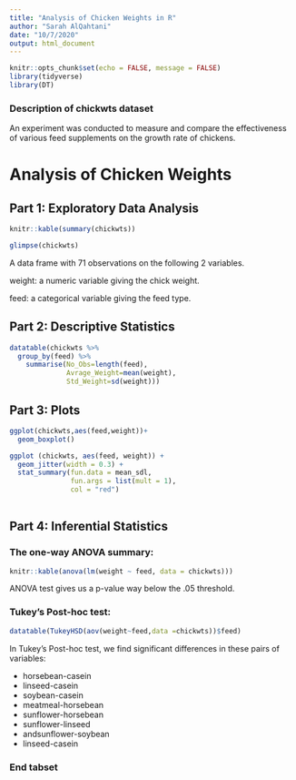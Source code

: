 ```yaml
---
title: "Analysis of Chicken Weights in R"
author: "Sarah AlQahtani"
date: "10/7/2020"
output: html_document
---
```


```r
knitr::opts_chunk$set(echo = FALSE, message = FALSE)
library(tidyverse)
library(DT)
```
### Description of chickwts dataset
An experiment was conducted to measure and compare the effectiveness of various feed supplements on the growth rate of chickens.

# Analysis of Chicken Weights {.tabset .tabset-fade .tabset-pills}
## Part 1: Exploratory Data Analysis
```r
knitr::kable(summary(chickwts))
```

```r
glimpse(chickwts)
```
A data frame with 71 observations on the following 2 variables.

weight: a numeric variable giving the chick weight.

feed: a categorical variable giving the feed type.

## Part 2: Descriptive Statistics
```r
datatable(chickwts %>%
  group_by(feed) %>%
    summarise(No_Obs=length(feed),
              Avrage_Weight=mean(weight),
              Std_Weight=sd(weight)))
```

## Part 3: Plots
```r
ggplot(chickwts,aes(feed,weight))+
  geom_boxplot()
```

```r
ggplot (chickwts, aes(feed, weight)) +
  geom_jitter(width = 0.3) +
  stat_summary(fun.data = mean_sdl, 
               fun.args = list(mult = 1), 
               col = "red")
  
```

## Part 4: Inferential Statistics
### The one-way ANOVA summary:
```r
knitr::kable(anova(lm(weight ~ feed, data = chickwts)))
```
ANOVA test gives us a p-value way below the .05 threshold.


### Tukey’s Post-hoc test:
```r
datatable(TukeyHSD(aov(weight~feed,data =chickwts))$feed)
```
In Tukey’s Post-hoc test, we find significant differences in these pairs of variables:

* horsebean-casein
* linseed-casein
* soybean-casein
* meatmeal-horsebean
* sunflower-horsebean
* sunflower-linseed
* andsunflower-soybean
* linseed-casein

### End tabset

